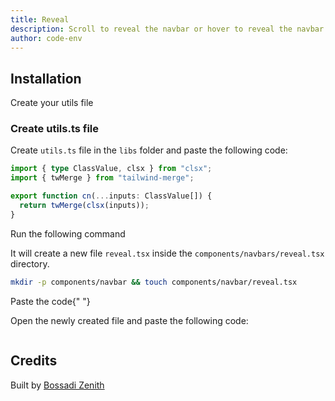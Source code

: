 ```yaml
---
title: Reveal
description: Scroll to reveal the navbar or hover to reveal the navbar content
author: code-env
---
```


<ComponentPreview name="reveal-navbar" />

## Installation

<Steps>

<Step>Create your utils file</Step>

### Create utils.ts file

Create `utils.ts` file in the `libs` folder and paste the following code:

```ts
import { type ClassValue, clsx } from "clsx";
import { twMerge } from "tailwind-merge";

export function cn(...inputs: ClassValue[]) {
  return twMerge(clsx(inputs));
}
```

<Step>Run the following command</Step>

It will create a new file `reveal.tsx` inside the `components/navbars/reveal.tsx` directory.

```bash
mkdir -p components/navbar && touch components/navbar/reveal.tsx
```

<Step>Paste the code</Step>{" "}

Open the newly created file and paste the following code:

```jsx file=<rootDir>/fg/navbar/reveal.tsx

```

</Steps>

## Credits

Built by [Bossadi Zenith](https://github.com/code-env)
